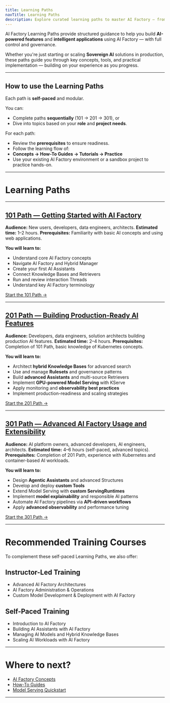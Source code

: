 ```yaml
---
title: Learning Paths
navTitle: Learning Paths
description: Explore curated learning paths to master AI Factory — from getting started to advanced production deployments.
---
```


AI Factory Learning Paths provide structured guidance to help you build **AI-powered features** and **intelligent applications** using AI Factory — with full control and governance.

Whether you're just starting or scaling **Sovereign AI** solutions in production, these paths guide you through key concepts, tools, and practical implementation — building on your experience as you progress.

* * *

## How to use the Learning Paths

Each path is **self-paced** and modular.

You can:

-   Complete paths **sequentially** (101 → 201 → 301), or
-   Dive into topics based on your **role** and **project needs**.

For each path:

-   Review the **prerequisites** to ensure readiness.
-   Follow the learning flow of:
-   **Concepts → How-To Guides → Tutorials → Practice**
-   Use your existing AI Factory environment or a sandbox project to practice hands-on.

* * *

# Learning Paths

* * *

## [101 Path — Getting Started with AI Factory](/edb-postgres-ai/1.3/ai-factory/101)

**Audience:** New users, developers, data engineers, architects.
**Estimated time:** 1–2 hours.
**Prerequisites:** Familiarity with basic AI concepts and using web applications.

**You will learn to:**

-   Understand core AI Factory concepts
-   Navigate AI Factory and Hybrid Manager
-   Create your first AI Assistants
-   Connect Knowledge Bases and Retrievers
-   Run and review interaction Threads
-   Understand key AI Factory terminology

[Start the 101 Path →](/edb-postgres-ai/1.3/ai-factory/101)

* * *

## [201 Path — Building Production-Ready AI Features](/edb-postgres-ai/1.3/ai-factory/201)

**Audience:** Developers, data engineers, solution architects building production AI features.
**Estimated time:** 2–4 hours.
**Prerequisites:** Completion of 101 Path, basic knowledge of Kubernetes concepts.

**You will learn to:**

-   Architect **hybrid Knowledge Bases** for advanced search
-   Use and manage **Rulesets** and governance patterns
-   Build **advanced Assistants** and multi-source Retrievers
-   Implement **GPU-powered Model Serving** with KServe
-   Apply monitoring and **observability best practices**
-   Implement production-readiness and scaling strategies

[Start the 201 Path →](/edb-postgres-ai/1.3/ai-factory/201)

* * *

## [301 Path — Advanced AI Factory Usage and Extensibility](/edb-postgres-ai/1.3/ai-factory/301)

**Audience:** AI platform owners, advanced developers, AI engineers, architects.
**Estimated time:** 4–6 hours (self-paced, advanced topics).
**Prerequisites:** Completion of 201 Path, experience with Kubernetes and container-based AI workloads.

**You will learn to:**

-   Design **Agentic Assistants** and advanced Structures
-   Develop and deploy **custom Tools**
-   Extend Model Serving with **custom ServingRuntimes**
-   Implement **model explainability** and responsible AI patterns
-   Automate AI Factory pipelines via **API-driven workflows**
-   Apply **advanced observability** and performance tuning

[Start the 301 Path →](/edb-postgres-ai/1.3/ai-factory/301)

* * *

# Recommended Training Courses

To complement these self-paced Learning Paths, we also offer:

## Instructor-Led Training

-   Advanced AI Factory Architectures
-   AI Factory Administration & Operations
-   Custom Model Development & Deployment with AI Factory

## Self-Paced Training

-   Introduction to AI Factory
-   Building AI Assistants with AI Factory
-   Managing AI Models and Hybrid Knowledge Bases
-   Scaling AI Workloads with AI Factory

* * *

# Where to next?

-   [AI Factory Concepts](/edb-postgres-ai/1.3/ai-factory/ai-factory-concepts/)
-   [How-To Guides](/edb-postgres-ai/1.3/ai-factory/gen-ai/how-to/)
-   [Model Serving Quickstart](/edb-postgres-ai/1.3/ai-factory/model/how-to)

* * *
